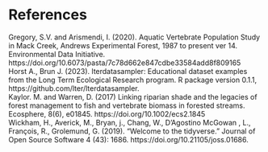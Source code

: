 # References

Gregory, S.V. and Arismendi, I. (2020). Aquatic Vertebrate Population Study in Mack Creek, Andrews Experimental Forest, 1987 to present ver 14. Environmental Data Initiative. https://doi.org/10.6073/pasta/7c78d662e847cdbe33584add8f809165 <br />
Horst A., Brun J. (2023). lterdatasampler: Educational dataset examples from the Long Term Ecological Research program. R package version 0.1.1, https://github.com/lter/lterdatasampler. <br />
Kaylor. M. and Warren, D. (2017) Linking riparian shade and the legacies of forest management to fish and vertebrate biomass in forested streams. Ecosphere, 8(6), e01845.  https://doi.org/10.1002/ecs2.1845 <br />
Wickham, H., Averick, M., Bryan, j., Chang, W., D’Agostino McGowan , L., François, R., Grolemund, G. (2019). “Welcome to the tidyverse.” Journal of Open Source Software 4 (43): 1686. https://doi.org/10.21105/joss.01686. <br />


